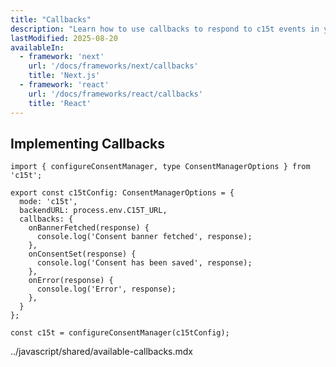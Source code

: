 ```yaml
---
title: "Callbacks"
description: "Learn how to use callbacks to respond to c15t events in your application."
lastModified: 2025-08-20
availableIn:
  - framework: 'next'
    url: '/docs/frameworks/next/callbacks'
    title: 'Next.js'
  - framework: 'react'
    url: '/docs/frameworks/react/callbacks'
    title: 'React'
---
```


## Implementing Callbacks

```tsx
import { configureConsentManager, type ConsentManagerOptions } from 'c15t';

export const c15tConfig: ConsentManagerOptions = {
  mode: 'c15t',
  backendURL: process.env.C15T_URL,
  callbacks: {
    onBannerFetched(response) {
      console.log('Consent banner fetched', response);
    },
    onConsentSet(response) {
      console.log('Consent has been saved', response);
    },
    onError(response) {
      console.log('Error', response);
    },
  }
};

const c15t = configureConsentManager(c15tConfig);
```

<include>../javascript/shared/available-callbacks.mdx</include>
